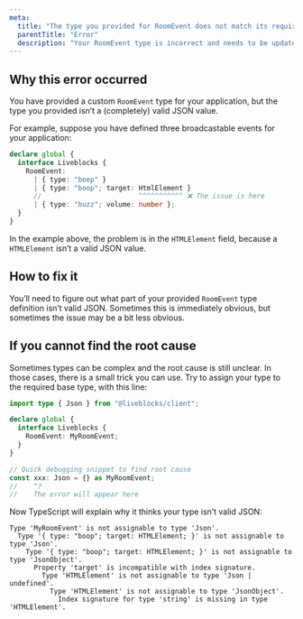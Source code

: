 ```yaml
---
meta:
  title: "The type you provided for RoomEvent does not match its requirements"
  parentTitle: "Error"
  description: "Your RoomEvent type is incorrect and needs to be updated"
---
```


## Why this error occurred

You have provided a custom `RoomEvent` type for your application, but the type
you provided isn’t a (completely) valid JSON value.

For example, suppose you have defined three broadcastable events for your
application:

```ts highlight="4-7"
declare global {
  interface Liveblocks {
    RoomEvent:
      | { type: "beep" }
      | { type: "boop"; target: HtmlElement }
      //                        ^^^^^^^^^^^ ❌ The issue is here
      | { type: "buzz"; volume: number };
  }
}
```

In the example above, the problem is in the `HTMLElement` field, because a
`HTMLElement` isn’t a valid JSON value.

## How to fix it

You’ll need to figure out what part of your provided `RoomEvent` type definition
isn’t valid JSON. Sometimes this is immediately obvious, but sometimes the issue
may be a bit less obvious.

## If you cannot find the root cause

Sometimes types can be complex and the root cause is still unclear. In those
cases, there is a small trick you can use. Try to assign your type to the
required base type, with this line:

```ts highlight="9-10"
import type { Json } from "@liveblocks/client";

declare global {
  interface Liveblocks {
    RoomEvent: MyRoomEvent;
  }
}

// Quick debugging snippet to find root cause
const xxx: Json = {} as MyRoomEvent;
//    ^?
//    The error will appear here
```

Now TypeScript will explain why it thinks your type isn’t valid JSON:

```error showLineNumbers={false}
Type 'MyRoomEvent' is not assignable to type 'Json'.
  Type '{ type: "boop"; target: HTMLElement; }' is not assignable to type 'Json'.
    Type '{ type: "boop"; target: HTMLElement; }' is not assignable to type 'JsonObject'.
      Property 'target' is incompatible with index signature.
        Type 'HTMLElement' is not assignable to type 'Json | undefined'.
          Type 'HTMLElement' is not assignable to type 'JsonObject'.
            Index signature for type 'string' is missing in type 'HTMLElement'.
```
